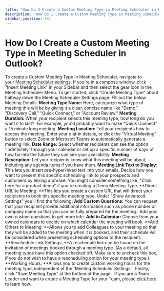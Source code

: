 ```yaml
---
title: "How Do I Create a Custom Meeting Type in Meeting Scheduler in Outlook?"
description: "How Do I Create a Custom Meeting Type in Meeting Scheduler in Outlook?"
sidebar_position: 161
---
```


# How Do I Create a Custom Meeting Type in Meeting Scheduler in Outlook?

To create a Custom Meeting Type in Meeting Scheduler, navigate to your [Meeting Scheduler settings](https://app.yesware.com/account/meeting_scheduler). If you're in a compose window, click "Insert Meeting Link" in your Sidebar and then select the gear icon in the Meeting Scheduler Menu.
To get started, click "Create Meeting Type" about halfway down the Meeting Scheduler Settings page.
Fill out the below Meeting Details:
**Meeting Type Name:** Here, categorize what type of meeting this will be by giving it a clear, concise name like "Demo," "Discovery Call," "Quick Connect," or "Account Review."
**Meeting Duration:** When your recipient selects this meeting type, how long do you want it to last?  For example, you'd probably want to make "Quick Connect" a 15 minute long meeting.
**Meeting Location:** Tell your recipients how to access the meeting. Enter your dial-in details, or click the "Virtual Meeting" button to select Zoom or Microsoft Teams to automatically generate a meeting link.
**Date Range:** Select whether recipients can see the option 'Indefinitely' through your calendar or set up a specific number of days of how far into the future they can see your availability.
**Meeting Description:** Let your recipients know what this meeting will be about, including any agenda items if you have them.
**Meeting Link Text to Display:** This lets you insert pre-hyperlinked text into your emails. Decide how you want to present this specific scheduling link to your prospects and customers by linking a phrase. You might consider something like, "Click here for a product demo" if you're creating a Demo Meeting Type.
**Direct URL to Meeting: **This lets you create a custom URL that will direct your recipients to book this specific meeting type.
Under "Show Advanced Settings" you'll find the following:
**Add Custom Questions:** You can request that your recipient provide additional information such as phone number or company name so that you can be fully prepared for the meeting.  Add your own custom questions to get more info.
**Add to Calendar:** Choose from your owned calendars to decide on which calendar the meeting will book.
**Add Others to Meeting: **Allows you to add Colleagues to your meeting so that they will be added to the meeting when it is booked, and their schedule will be considered when presenting scheduling options to the recipient.
**Reschedule Link Settings: **A reschedule link can be found on the invitation of meetings booked through a meeting type. (As a default, all meeting types have this option checked off. Make sure to uncheck this box, if you do not wish to have a rescheduling option for your meeting type.)
**Working Hours: **Allows you to create custom working hours for the meeting type, independent of the 'Meeting Scheduler Settings'. 
Finally, click "Save Meeting Type" at the bottom of the page. 
If you are a Team Leader and want to create a Meeting Type for your Team, please [click here](https://support.yesware.com/hc/en-us/articles/15420539892887) to learn how.